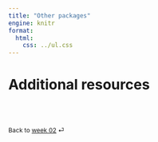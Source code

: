 ```yaml
---
title: "Other packages"
engine: knitr
format:
  html:
    css: ../ul.css
---
```


# Additional resources


<br><br>

::: {style="font-size: 0.875em;"}
Back to [week 02](/weeks/week-2.qmd) ⏎
:::